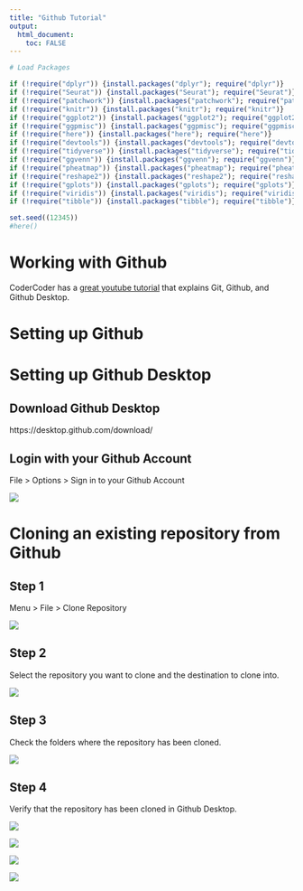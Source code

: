```yaml
---
title: "Github Tutorial"
output: 
  html_document:
    toc: FALSE
---
```


```r
# Load Packages 

if (!require("dplyr")) {install.packages("dplyr"); require("dplyr")}
if (!require("Seurat")) {install.packages("Seurat"); require("Seurat")}
if (!require("patchwork")) {install.packages("patchwork"); require("patchwork")}
if (!require("knitr")) {install.packages("knitr"); require("knitr")}
if (!require("ggplot2")) {install.packages("ggplot2"); require("ggplot2")}
if (!require("ggpmisc")) {install.packages("ggpmisc"); require("ggpmisc")}
if (!require("here")) {install.packages("here"); require("here")}
if (!require("devtools")) {install.packages("devtools"); require("devtools")}
if (!require("tidyverse")) {install.packages("tidyverse"); require("tidyverse")}
if (!require("ggvenn")) {install.packages("ggvenn"); require("ggvenn")}
if (!require("pheatmap")) {install.packages("pheatmap"); require("pheatmap")}
if (!require("reshape2")) {install.packages("reshape2"); require("reshape2")}
if (!require("gplots")) {install.packages("gplots"); require("gplots")}
if (!require("viridis")) {install.packages("viridis"); require("viridis")}
if (!require("tibble")) {install.packages("tibble"); require("tibble")}

set.seed((12345))
#here()
```

# Working with Github

CoderCoder has a [great youtube tutorial](https://youtu.be/8Dd7KRpKeaE?si=7C3e0io3Q7KGhK_J) that explains Git, Github, and Github Desktop.

# Setting up Github

# Setting up Github Desktop

## Download Github Desktop

https://desktop.github.com/download/

## Login with your Github Account

File > Options > Sign in to your Github Account

![](`r here::here("Images", "Github_Login.png")`)

# Cloning an existing repository from Github

## Step 1

Menu > File > Clone Repository

![](`r here::here("Images", "Github_Clone.png")`)

## Step 2

Select the repository you want to clone and the destination to clone into. 

![](`r here::here("Images", "Github_Clone2.png")`)

## Step 3

Check the folders where the repository has been cloned.

![](`r here::here("Images", "Github_Clone_Folders.png")`)

## Step 4

Verify that the repository has been cloned in Github Desktop.

![](`r here::here("Images", "Github_Clone_Menu.png")`)

![](`r here::here("Images", "Github_Clone2.png")`)

![](`r here::here("Images", "Github_Clone_Folders.png")`)

![](`r here::here("Images", "Github_Clone_Menu.png")`)






